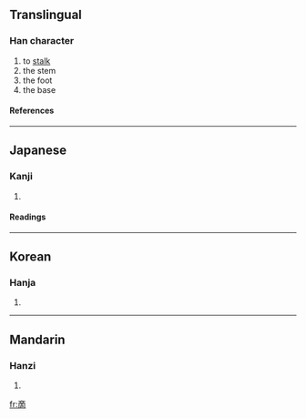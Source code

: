 ==Translingual==
===Han character===
{{Han char|rn=30|rad=口|as=08|sn=11|four=|canj=X卜金月口 (XYCBR), 卜金月口 (YCBR)}}
# to [[stalk]]
# the stem
# the foot
# the base
====References====
{{Han ref|kx=0195.010|dkj=03804|dj=0416.010|hdz=10288.050|uh=5547|ud=21831}}
----
==Japanese==
===Kanji===
{{ja-kanji|grade=|rs=口08}}
# {{defn|Japanese}} 
====Readings====
{{ja-readings|on=[[てき]] (teki), [[ちゃく]] (chaku), [[せき]] (seki)|kun=[[もと]] (moto), [[ねもと]] (nemoto), [[やわらぐ]] (yawaragu)}}
----
==Korean==
===Hanja===
{{ko-hanja|hangeul=적|rv=jeok|mr=chŏk}}
# {{defn|Korean}}
----
==Mandarin==
===Hanzi===
{{cmn-hanzi|pin=[[dí]] ([[di2]])|wg=ti<sup>2</sup>}}
# {{defn|Mandarin}}

[[fr:啇]]